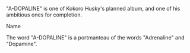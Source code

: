 "A-DOPALINE" is one of Kokoro Husky's planned album, and one of his ambitious ones for completion.

Name

The word "A-DOPALINE" is a portmanteau of the words "Adrenaline" and "Dopamine".